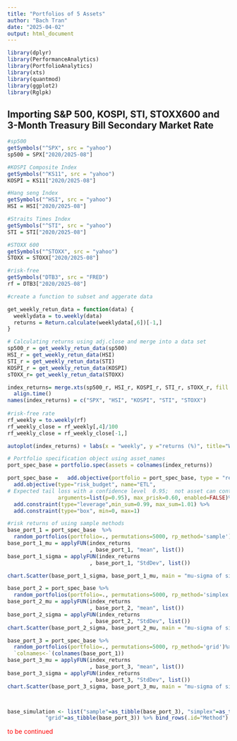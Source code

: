 ```yaml
---
title: "Portfolios of 5 Assets"
author: "Bach Tran"
date: "2025-04-02"
output: html_document
---
```


```r
library(dplyr)
library(PerformanceAnalytics)
library(PortfolioAnalytics)
library(xts)
library(quantmod)
library(ggplot2)
library(Rglpk)
```

## Importing S&P 500, KOSPI, STI, STOXX600 and 3-Month Treasury Bill Secondary Market Rate

```r
#sp500
getSymbols("^SPX", src = "yahoo")
sp500 = SPX["2020/2025-08"]

#KOSPI Composite Index
getSymbols("^KS11", src = "yahoo")
KOSPI = KS11["2020/2025-08"]

#Hang seng Index
getSymbols("^HSI", src = "yahoo")
HSI = HSI["2020/2025-08"]

#Straits Times Index 
getSymbols("^STI", src = "yahoo")
STI = STI["2020/2025-08"]

#STOXX 600
getSymbols("^STOXX", src = "yahoo")
STOXX = STOXX["2020/2025-08"]

#risk-free
getSymbols("DTB3", src = "FRED")
rf = DTB3["2020/2025-08"]
```

```r
#create a function to subset and aggerate data

get_weekly_retun_data = function(data) {
  weeklydata = to.weekly(data)
  returns = Return.calculate(weeklydata[,6])[-1,]
}

# Calculating returns using adj.close and merge into a data set
sp500_r = get_weekly_retun_data(sp500)
HSI_r = get_weekly_retun_data(HSI)
STI_r = get_weekly_retun_data(STI)
KOSPI_r = get_weekly_retun_data(KOSPI)
sTOXX_r= get_weekly_retun_data(STOXX)

index_returns= merge.xts(sp500_r, HSI_r, KOSPI_r, STI_r, sTOXX_r, fill = na.locf)%>%
  align.time()
names(index_returns) = c("SPX", "HSI", "KOSPI", "STI", "STOXX")
  
#risk-free rate
rf_weekly = to.weekly(rf)
rf_weekly_close = rf_weekly[,4]/100
rf_weekly_close = rf_weekly_close[-1,]

```


```r
autoplot(index_returns) + labs(x = "weekly", y ="returns (%)", title="Weekly")
```

```r
# Portfolio specification object using asset_names
port_spec_base = portfolio.spec(assets = colnames(index_returns))

port_spec_base =   add.objective(portfolio = port_spec_base, type = "return", name = "mean") %>%
  add.objective(type="risk_budget", name="ETL",
# Expected tail loss with a confidence level  0.95;  not asset can contribute more than 60% to total portfolio risk.
                arguments=list(p=0.95), max_prisk=0.60, enabled=FALSE)%>%
  add.constraint(type="leverage",min_sum=0.99, max_sum=1.01) %>%
  add.constraint(type="box", min=0, max=1)
```

```r
#risk returns of using sample methods
base_port_1 = port_spec_base  %>% 
  random_portfolios(portfolio=., permutations=5000, rp_method='sample')
base_port_1_mu = applyFUN(index_returns
                          , base_port_1, "mean", list())
base_port_1_sigma = applyFUN(index_returns
                          , base_port_1, "StdDev", list())

chart.Scatter(base_port_1_sigma, base_port_1_mu, main = "mu-sigma of simulation using sample method")
```
```r
base_port_2 = port_spec_base %>%
  random_portfolios(portfolio=., permutations=5000, rp_method='simplex')
base_port_2_mu = applyFUN(index_returns
                          , base_port_2, "mean", list())
base_port_2_sigma = applyFUN(index_returns
                          , base_port_2, "StdDev", list())
chart.Scatter(base_port_2_sigma, base_port_2_mu, main = "mu-sigma of simulation using simplex method")
```
```r
base_port_3 = port_spec_base %>%
  random_portfolios(portfolio=., permutations=5000, rp_method='grid')%>%
  `colnames<-`(colnames(base_port_1))
base_port_3_mu = applyFUN(index_returns
                          , base_port_3, "mean", list())
base_port_3_sigma = applyFUN(index_returns
                          , base_port_3, "StdDev", list())
chart.Scatter(base_port_3_sigma, base_port_3_mu, main = "mu-sigma of simulation using grid method")



base_simulation <- list("sample"=as_tibble(base_port_3), "simplex"=as_tibble(base_port_2),
            "grid"=as_tibble(base_port_3)) %>% bind_rows(.id="Method")
```
::: {style="color: red"}
to be continued
:::